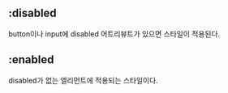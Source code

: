 ## :disabled

button이나 input에 disabled 어트리뷰트가 있으면 스타일이 적용된다.

## :enabled

disabled가 없는 엘리먼트에 적용되는 스타일이다.
